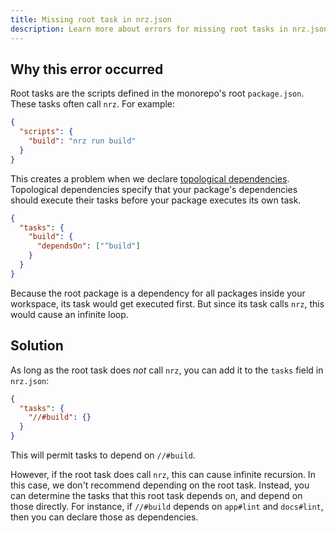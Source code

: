 ```yaml
---
title: Missing root task in nrz.json
description: Learn more about errors for missing root tasks in nrz.json in Nrzrepo.
---
```


## Why this error occurred

Root tasks are the scripts defined in the monorepo's root `package.json`. These tasks often call `nrz`. For example:

```json title="./package.json"
{
  "scripts": {
    "build": "nrz run build"
  }
}
```

This creates a problem when we declare [topological dependencies](/repo/docs/reference/configuration#dependson). Topological
dependencies specify that your package's dependencies should execute their tasks before your package executes its own task.

```json title="./nrz.json"
{
  "tasks": {
    "build": {
      "dependsOn": ["^build"]
    }
  }
}
```

Because the root package is a dependency for all packages inside your workspace, its task would get executed first.
But since its task calls `nrz`, this would cause an infinite loop.

## Solution

As long as the root task does _not_ call `nrz`, you can add it to the `tasks` field in `nrz.json`:

```json title="./nrz.json"
{
  "tasks": {
    "//#build": {}
  }
}
```

This will permit tasks to depend on `//#build`.

However, if the root task does call `nrz`, this can cause infinite recursion. In this case, we don't recommend depending
on the root task. Instead, you can determine the tasks that this root task depends on, and depend on those directly.
For instance, if `//#build` depends on `app#lint` and `docs#lint`, then you can declare those as dependencies.
